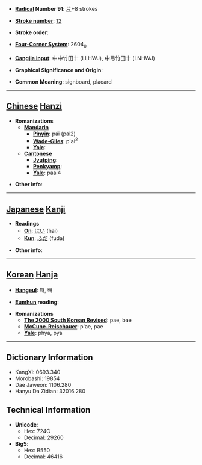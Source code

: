 * '''[[Wiktionary:Chinese radical index| Radical]] Number 91''': [[Wiktionary:Chinese radical index 片|片]]+8 strokes

* '''[[Wiktionary:Chinese total strokes index|Stroke number]]''': [[Wiktionary:Chinese total strokes index 12|12]]

* '''Stroke order''': 

* '''[[Wiktionary:Chinese four corner index|Four-Corner System]]''': 2604<sub>0</sub>

* '''[[Wiktionary:Chinese Cangjie index|Cangjie input]]''': 中中竹田十 (LLHWJ), 中弓竹田十 (LNHWJ)

* '''Graphical Significance and Origin''': 

* '''Common Meaning''': signboard, placard

----

== [[Chinese]] [[Hanzi]] ==

* '''Romanizations'''
** '''[[Mandarin]]'''
*** '''[[Pinyin]]''': pái (pai2)
*** '''[[Wade-Giles]]''': p'ai<sup>2</sup>
*** '''[[Yale]]''': 
** '''[[Cantonese]]'''
*** '''[[Jyutping]]''':
*** '''[[Penkyamp]]''': 
*** '''[[Yale]]''': paai4

* '''Other info''': 

----

== [[Japanese]] [[Kanji]] ==

* '''Readings'''
** '''[[On]]''': [[はい]] (hai)
** '''[[Kun]]''': [[ふだ]] (fuda)

* '''Other info''':  

----

== [[Korean]] [[Hanja]] ==

* '''[[Hangeul]]''': 패, 배

* '''[[Eumhun]] reading''': 

* '''Romanizations'''
** '''[[The 2000 South Korean Revised Romanization|The 2000 South Korean Revised]]''': pae, bae
** '''[[McCune-Reischauer]]''': p'ae, pae
** '''[[Yale]]''': phya, pya

----

== Dictionary Information ==

* KangXi: 0693.340
* Morobashi: 19854
* Dae Jaweon: 1106.280
* Hanyu Da Zidian: 32016.280

== Technical Information ==

* '''Unicode''':
** Hex: 724C
** Decimal: 29260
* '''Big5''':
** Hex: B550
** Decimal: 46416